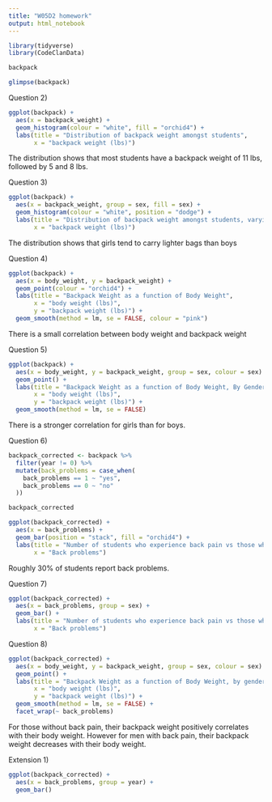 ```yaml
---
title: "W05D2 homework"
output: html_notebook
---
```


```r
library(tidyverse)
library(CodeClanData)

backpack
```

```r
glimpse(backpack)
```

Question 2)
```r
ggplot(backpack) +
  aes(x = backpack_weight) +
  geom_histogram(colour = "white", fill = "orchid4") +
  labs(title = "Distribution of backpack weight amongst students",
       x = "backpack weight (lbs)")
```
The distribution shows that most students have a backpack weight of 11 lbs, followed by 5 and 8 lbs.

Question 3)

```r
ggplot(backpack) +
  aes(x = backpack_weight, group = sex, fill = sex) +
  geom_histogram(colour = "white", position = "dodge") +
  labs(title = "Distribution of backpack weight amongst students, varying by sex",
       x = "backpack weight (lbs)")
```
The distribution shows that girls tend to carry lighter bags than boys

Question 4)
```r
ggplot(backpack) +
  aes(x = body_weight, y = backpack_weight) +
  geom_point(colour = "orchid4") +
  labs(title = "Backpack Weight as a function of Body Weight",
       x = "body weight (lbs)",
       y = "backpack weight (lbs)") +
  geom_smooth(method = lm, se = FALSE, colour = "pink")
```
There is a small correlation between body weight and backpack weight

Question 5)

```r
ggplot(backpack) +
  aes(x = body_weight, y = backpack_weight, group = sex, colour = sex) +
  geom_point() +
  labs(title = "Backpack Weight as a function of Body Weight, By Gender",
       x = "body weight (lbs)",
       y = "backpack weight (lbs)") +
  geom_smooth(method = lm, se = FALSE)
```
There is a stronger correlation for girls than for boys.

Question 6)

```r
backpack_corrected <- backpack %>% 
  filter(year != 0) %>% 
  mutate(back_problems = case_when(
    back_problems == 1 ~ "yes",
    back_problems == 0 ~ "no"
  ))

backpack_corrected
```

```r
ggplot(backpack_corrected) +
  aes(x = back_problems) +
  geom_bar(position = "stack", fill = "orchid4") +
  labs(title = "Number of students who experience back pain vs those who don't",
       x = "Back problems")
```
Roughly 30% of students report back problems.

Question 7)

```r
ggplot(backpack_corrected) +
  aes(x = back_problems, group = sex) +
  geom_bar() +
  labs(title = "Number of students who experience back pain vs those who don't",
       x = "Back problems")
```

Question 8)

```r
ggplot(backpack_corrected) +
  aes(x = body_weight, y = backpack_weight, group = sex, colour = sex) +
  geom_point() +
  labs(title = "Backpack Weight as a function of Body Weight, by gender and reported back pain",
       x = "body weight (lbs)",
       y = "backpack weight (lbs)") +
  geom_smooth(method = lm, se = FALSE) +
  facet_wrap(~ back_problems)
```
For those without back pain, their backpack weight positively correlates with their body weight. However for men with back pain, their backpack weight decreases with their body weight.

Extension 1)

```r
ggplot(backpack_corrected) +
  aes(x = back_problems, group = year) +
  geom_bar()
```




